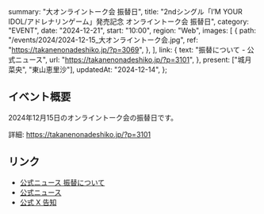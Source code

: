   summary: "大オンライントーク会 振替日",
  title: "2ndシングル「IʼM YOUR IDOL/アドレナリンゲーム」発売記念 オンライントーク会 振替日",
  category: "EVENT",
  date: "2024-12-21",
  start: "10:00",
  region: "Web",
  images: [
    {
      path: "/events/2024/2024-12-15_大オンライントーク会.jpg",
      ref: "https://takanenonadeshiko.jp/?p=3069",
    },
  ],
  link: {
    text: "振替について - 公式ニュース",
    url: "https://takanenonadeshiko.jp/?p=3101",
  },
  present: ["城月菜央", "東山恵里沙"],
  updatedAt: "2024-12-14",
};

## イベント概要

2024年12月15日のオンライントーク会の振替日です。

詳細: https://takanenonadeshiko.jp/?p=3101

## リンク

- [公式ニュース 振替について](https://takanenonadeshiko.jp/?p=3101)
- [公式ニュース](https://takanenonadeshiko.jp/?p=3069)
- [公式 X 告知](https://x.com/takanenofficial/status/1866459850659795337)
